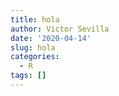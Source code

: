 ```yaml
---
title: hola
author: Victor Sevilla
date: '2020-04-14'
slug: hola
categories:
  - R
tags: []
---
```

